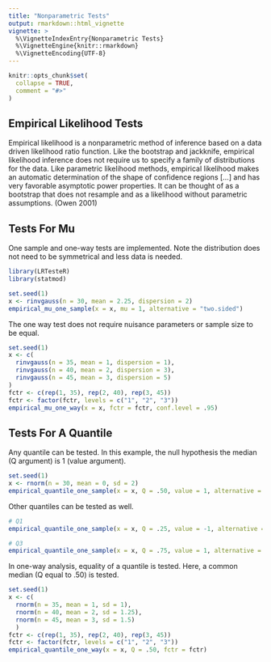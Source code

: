 ```yaml
---
title: "Nonparametric Tests"
output: rmarkdown::html_vignette
vignette: >
  %\VignetteIndexEntry{Nonparametric Tests}
  %\VignetteEngine{knitr::rmarkdown}
  %\VignetteEncoding{UTF-8}
---
```


```r
knitr::opts_chunk$set(
  collapse = TRUE,
  comment = "#>"
)
```

## Empirical Likelihood Tests

Empirical likelihood is a nonparametric method of inference based on a data driven likelihood ratio function. Like the bootstrap and jackknife, empirical likelihood inference does not require us to specify a family of distributions for the data. Like parametric likelihood methods, empirical likelihood makes an automatic determination of the shape of confidence regions [...] and has very favorable asymptotic power properties. It can be thought of as a bootstrap that does not resample and as a likelihood without parametric assumptions. (Owen 2001)

## Tests For Mu

One sample and one-way tests are implemented. Note the distribution does not need to be symmetrical and less data is needed.

```r
library(LRTesteR)
library(statmod)

set.seed(1)
x <- rinvgauss(n = 30, mean = 2.25, dispersion = 2)
empirical_mu_one_sample(x = x, mu = 1, alternative = "two.sided")
```
The one way test does not require nuisance parameters or sample size to be equal.

```r
set.seed(1)
x <- c(
  rinvgauss(n = 35, mean = 1, dispersion = 1),
  rinvgauss(n = 40, mean = 2, dispersion = 3),
  rinvgauss(n = 45, mean = 3, dispersion = 5)
)
fctr <- c(rep(1, 35), rep(2, 40), rep(3, 45))
fctr <- factor(fctr, levels = c("1", "2", "3"))
empirical_mu_one_way(x = x, fctr = fctr, conf.level = .95)
```

## Tests For A Quantile

Any quantile can be tested. In this example, the null hypothesis the median (Q argument) is 1 (value argument).

```r
set.seed(1)
x <- rnorm(n = 30, mean = 0, sd = 2)
empirical_quantile_one_sample(x = x, Q = .50, value = 1, alternative = "two.sided")
```
Other quantiles can be tested as well. 

```r
# Q1
empirical_quantile_one_sample(x = x, Q = .25, value = -1, alternative = "two.sided")
```

```r
# Q3
empirical_quantile_one_sample(x = x, Q = .75, value = 1, alternative = "two.sided")
```


In one-way analysis, equality of a quantile is tested. Here, a common median (Q equal to .50) is tested.

```r
set.seed(1)
x <- c(
  rnorm(n = 35, mean = 1, sd = 1),
  rnorm(n = 40, mean = 2, sd = 1.25),
  rnorm(n = 45, mean = 3, sd = 1.5)
  )
fctr <- c(rep(1, 35), rep(2, 40), rep(3, 45))
fctr <- factor(fctr, levels = c("1", "2", "3"))
empirical_quantile_one_way(x = x, Q = .50, fctr = fctr)
```
